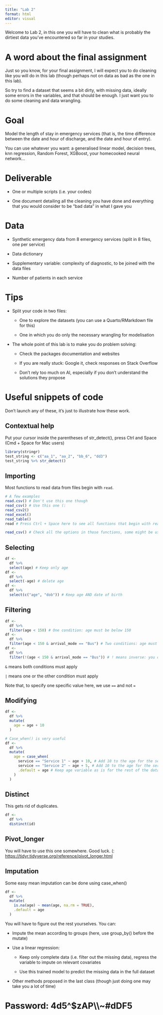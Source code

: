 ```yaml
---
title: "Lab 2"
format: html
editor: visual
---
```


Welcome to Lab 2, in this one you will have to clean what is probably the dirtiest data you've encountered so far in your studies.

# A word about the final assignment

Just so you know, for your final assignment, I will expect you to do cleaning like you will do in this lab (though perhaps not on data as bad as the one in this lab).

So try to find a dataset that seems a bit dirty, with missing data, ideally some errors in the variables, and that should be enough. I just want you to do some cleaning and data wrangling.

# Goal

Model the length of stay in emergency services (that is, the time difference between the date and hour of discharge, and the date and hour of entry).

You can use whatever you want: a generalised linear model, decision trees, knn regression, Random Forest, XGBoost, your homecooked neural network...

# Deliverable

-   One or multiple scripts (i.e. your codes)

-   One document detailing all the cleaning you have done and everything that you would consider to be "bad data" in what I gave you

# Data

-   Synthetic emergency data from 8 emergency services (split in 8 files, one per service)

-   Data dictionary

-   Supplementary variable: complexity of diagnostic, to be joined with the data files

-   Number of patients in each service

# Tips

-   Split your code in two files:

    -   One to explore the datasets (you can use a Quarto/RMarkdown file for this)

    -   One in which you do only the necessary wrangling for modelisation

-   The whole point of this lab is to make you do problem solving:

    -   Check the packages documentation and websites

    -   If you are really stuck: Google it, check responses on Stack Overflow

    -   Don't rely too much on AI, especially if you don't understand the solutions they propose

# Useful snippets of code

Don't launch any of these, it's just to illustrate how these work.

## Contextual help

Put your cursor inside the parentheses of str_detect(), press Ctrl and Space (Cmd + Space for Mac users)

```r
library(stringr)
test_string <- c("aa_1", "aa_2", "bb_6", "dd3")
test_string %>% str_detect() 
```

## Importing

Most functions to read data from files begin with `read`.

```r
# A few examples
read.csv() # Don't use this one though
read_csv() # Use this one (:
read_csv2()
read_excel()
read_table()
read # Press Ctrl + Space here to see all functions that begin with read  

read_csv() # Check all the options in those functions, some might be useful...
```

## Selecting

```r
df <- 
  df %>% 
  select(age) # Keep only age
df <- 
  df %>% 
  select(-age) # delete age
df <- 
  df %>% 
  select(c("age", "dob")) # Keep age AND date of birth
```

## Filtering

```r
df <- 
  df %>% 
  filter(age < 150) # One condition: age must be below 150
df <- 
  df %>% 
  filter(age < 150 & arrival_mode == "Bus") # Two conditions: age must be below 150, and arrival mode must be "Bus"
df <- 
  df %>% 
  filter(!(age < 150 & arrival_mode == "Bus")) # ! means inverse: you delete all observations that are below 150 AND that came using the bus
```

`&` means both conditions must apply

`|` means one or the other condition must apply

Note that, to specify one specific value here, we use `==` and not `=`

## Modifying

```r
df <- 
  df %>% 
  mutate(
    age = age + 10
  )

# Case_when() is very useful
df <- 
  df %>% 
  mutate(
    age = case_when(
      service == "Service 1" ~ age + 10, # Add 10 to the age for the service 1 only
      service == "Service 2" ~ age + 5, # Add 10 to the age for the service 2 only
      .default = age # Keep age variable as is for the rest of the data
    )
  )
```

## Distinct

This gets rid of duplicates.

```r
df <- 
  df %>% 
  distinct(id)
```

## Pivot_longer

You will have to use this one somewhere. Good luck. (: <https://tidyr.tidyverse.org/reference/pivot_longer.html>

## Imputation

Some easy mean imputation can be done using case_when()

```r
df <- 
  df %>% 
  mutate(
    is.na(age) ~ mean(age, na.rm = TRUE),
    .default = age
  )
```

You will have to figure out the rest yourselves. You can:

-   Impute the mean according to groups (here, use group_by() before the mutate)

-   Use a linear regression:

    -   Keep only complete data (i.e. filter out the missing data), regress the variable to impute on relevant covariates

    -   Use this trained model to predict the missing data in the full dataset

-   Other methods proposed in the last class (though just doing one may take you a lot of time)

# Password: 4d5\^\$zAP\\\\\~#dDF5
